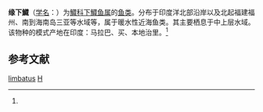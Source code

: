 {{Speciesbox
| name = 缘下鱵
| status = 
| status_system = 
| image = 
| genus = Hyporhamphus
| species = limbatus
| authority = (Cuvier et Valenciennes, 1847)<ref name='id6717'>{{cite web| url =http://www.bioinfo.cn/db05/BjdwSpecies.php?action=view&id=6717| title =缘下鱵| work =《中国动物物种编目数据库》| publisher =中国科学院微生物研究所| author =中国科学院动物研究所| accessdate =2009-04-11| deadurl =yes| archiveurl =https://web.archive.org/web/20160305053529/http://www.bioinfo.cn/db05/BjdwSpecies.php?action=view&id=6717| archivedate =2016-03-05}}</ref>
}}

'''缘下鱵'''（[[学名|学名]]：{{lang|la|''Hyporhamphus limbatus''}}）为[[鱵科|鱵科]][[下鱵鱼属|下鱵鱼属]]的[[鱼类|鱼类]]。分布于印度洋北部沿岸以及北起福建福州、南到海南岛三亚等水域等，属于暖水性近海鱼类。其主要栖息于中上层水域。该物种的模式产地在印度：马拉巴、买、本地治里。<ref name='id6717'/>

== 参考文献 ==
{{reflist}}

{{Wikispecies|Hyporhamphus limbatus}}
{{Taxonbar|from=Q2702182}}

[[Category:下鱵鱼属|limbatus]]
[[Category:1847年描述的魚類|H]]


{{鱼类小作品}}